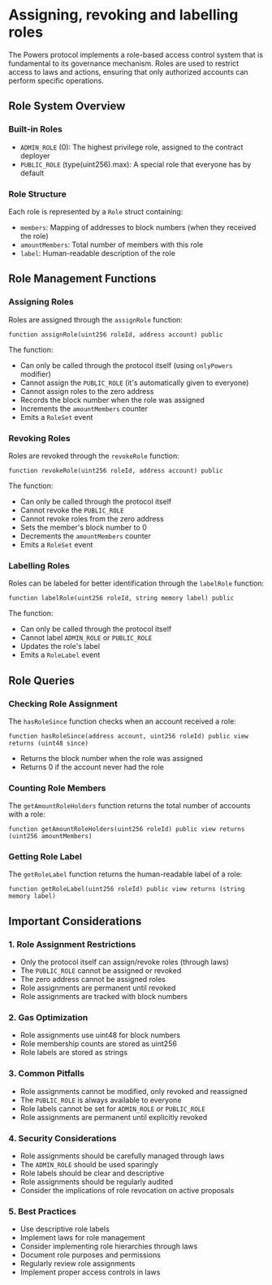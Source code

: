 # Assigning, revoking and labelling roles

The Powers protocol implements a role-based access control system that is fundamental to its governance mechanism. Roles are used to restrict access to laws and actions, ensuring that only authorized accounts can perform specific operations.

## Role System Overview

### Built-in Roles
- `ADMIN_ROLE` (0): The highest privilege role, assigned to the contract deployer
- `PUBLIC_ROLE` (type(uint256).max): A special role that everyone has by default

### Role Structure
Each role is represented by a `Role` struct containing:
- `members`: Mapping of addresses to block numbers (when they received the role)
- `amountMembers`: Total number of members with this role
- `label`: Human-readable description of the role

## Role Management Functions

### Assigning Roles
Roles are assigned through the `assignRole` function:
```solidity
function assignRole(uint256 roleId, address account) public
```

The function:
- Can only be called through the protocol itself (using `onlyPowers` modifier)
- Cannot assign the `PUBLIC_ROLE` (it's automatically given to everyone)
- Cannot assign roles to the zero address
- Records the block number when the role was assigned
- Increments the `amountMembers` counter
- Emits a `RoleSet` event

### Revoking Roles
Roles are revoked through the `revokeRole` function:
```solidity
function revokeRole(uint256 roleId, address account) public
```

The function:
- Can only be called through the protocol itself
- Cannot revoke the `PUBLIC_ROLE`
- Cannot revoke roles from the zero address
- Sets the member's block number to 0
- Decrements the `amountMembers` counter
- Emits a `RoleSet` event

### Labelling Roles
Roles can be labeled for better identification through the `labelRole` function:
```solidity
function labelRole(uint256 roleId, string memory label) public
```

The function:
- Can only be called through the protocol itself
- Cannot label `ADMIN_ROLE` or `PUBLIC_ROLE`
- Updates the role's label
- Emits a `RoleLabel` event

## Role Queries

### Checking Role Assignment
The `hasRoleSince` function checks when an account received a role:
```solidity
function hasRoleSince(address account, uint256 roleId) public view returns (uint48 since)
```
- Returns the block number when the role was assigned
- Returns 0 if the account never had the role

### Counting Role Members
The `getAmountRoleHolders` function returns the total number of accounts with a role:
```solidity
function getAmountRoleHolders(uint256 roleId) public view returns (uint256 amountMembers)
```

### Getting Role Label
The `getRoleLabel` function returns the human-readable label of a role:
```solidity
function getRoleLabel(uint256 roleId) public view returns (string memory label)
```

## Important Considerations

### 1. Role Assignment Restrictions
- Only the protocol itself can assign/revoke roles (through laws)
- The `PUBLIC_ROLE` cannot be assigned or revoked
- The zero address cannot be assigned roles
- Role assignments are permanent until revoked
- Role assignments are tracked with block numbers

### 2. Gas Optimization
- Role assignments use uint48 for block numbers
- Role membership counts are stored as uint256
- Role labels are stored as strings

### 3. Common Pitfalls
- Role assignments cannot be modified, only revoked and reassigned
- The `PUBLIC_ROLE` is always available to everyone
- Role labels cannot be set for `ADMIN_ROLE` or `PUBLIC_ROLE`
- Role assignments are permanent until explicitly revoked

### 4. Security Considerations
- Role assignments should be carefully managed through laws
- The `ADMIN_ROLE` should be used sparingly
- Role labels should be clear and descriptive
- Role assignments should be regularly audited
- Consider the implications of role revocation on active proposals

### 5. Best Practices
- Use descriptive role labels
- Implement laws for role management
- Consider implementing role hierarchies through laws
- Document role purposes and permissions
- Regularly review role assignments
- Implement proper access controls in laws


